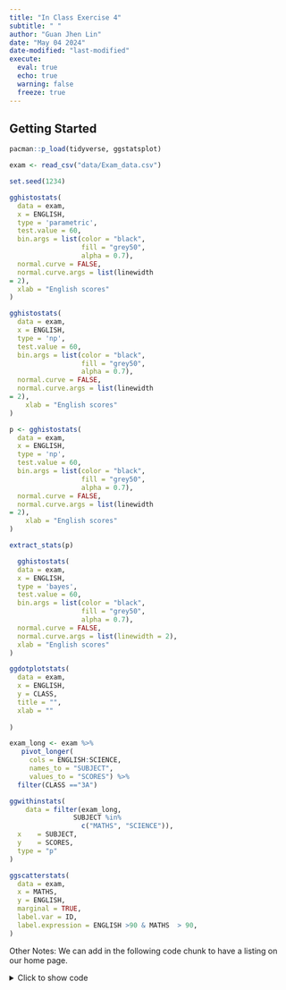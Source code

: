```yaml
---
title: "In Class Exercise 4"
subtitle: " "
author: "Guan Jhen Lin"
date: "May 04 2024"
date-modified: "last-modified"
execute: 
  eval: true
  echo: true
  warning: false
  freeze: true
---
```


## Getting Started

```r
pacman::p_load(tidyverse, ggstatsplot)
```

```r
exam <- read_csv("data/Exam_data.csv")
```

```r
set.seed(1234)
```

```r
gghistostats(
  data = exam,
  x = ENGLISH, 
  type = 'parametric',
  test.value = 60, 
  bin.args = list(color = "black",
                  fill = "grey50",
                  alpha = 0.7), 
  normal.curve = FALSE,
  normal.curve.args = list(linewidth 
= 2), 
  xlab = "English scores"
)
```

```r

gghistostats(
  data = exam,
  x = ENGLISH, 
  type = 'np',
  test.value = 60, 
  bin.args = list(color = "black",
                  fill = "grey50",
                  alpha = 0.7), 
  normal.curve = FALSE,
  normal.curve.args = list(linewidth 
= 2), 
    xlab = "English scores"
)
```

```r
p <- gghistostats(
  data = exam,
  x = ENGLISH, 
  type = 'np',
  test.value = 60, 
  bin.args = list(color = "black",
                  fill = "grey50",
                  alpha = 0.7), 
  normal.curve = FALSE,
  normal.curve.args = list(linewidth 
= 2), 
    xlab = "English scores"
)

```

```r
extract_stats(p)
```

```r
  gghistostats(
  data = exam,
  x = ENGLISH, 
  type = 'bayes',
  test.value = 60, 
  bin.args = list(color = "black",
                  fill = "grey50",
                  alpha = 0.7), 
  normal.curve = FALSE,
  normal.curve.args = list(linewidth = 2), 
  xlab = "English scores"
)

```

```r
ggdotplotstats(
  data = exam,
  x = ENGLISH, 
  y = CLASS,
  title = "",
  xlab = ""
  
)
```

```r
exam_long <- exam %>%
   pivot_longer(
     cols = ENGLISH:SCIENCE,
     names_to = "SUBJECT",
     values_to = "SCORES") %>%
  filter(CLASS =="3A")
```

```r
ggwithinstats(
    data = filter(exam_long,
                SUBJECT %in%
                  c("MATHS", "SCIENCE")),
  x    = SUBJECT,
  y    = SCORES,
  type = "p"
)
```

```r
ggscatterstats(
  data = exam,
  x = MATHS,
  y = ENGLISH, 
  marginal = TRUE, 
  label.var = ID,
  label.expression = ENGLISH >90 & MATHS  > 90,
)
```

Other Notes: We can add in the following code chunk to have a listing on our home page.

<details>

<summary>Click to show code</summary>

listing: contents: - "tkx_01.qmd" - "Take_home_x02.qmd" sort: - "date desc" - "title desc" max-items: 3 type: grid fields: \[image, date, title, author, reading-time\] toc: false

</details>
